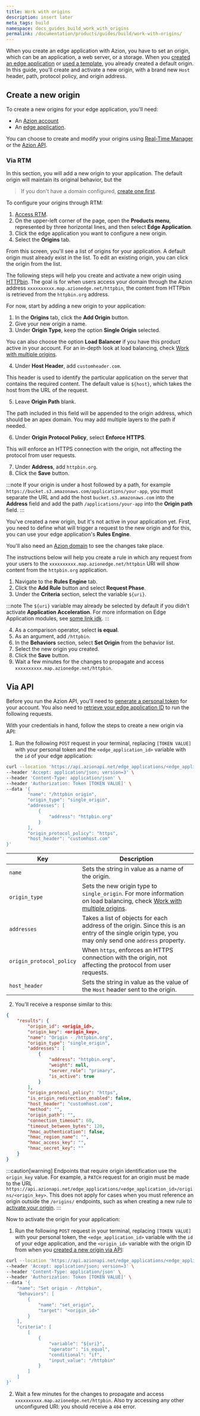```yaml
---
title: Work with origins
description: insert later
meta_tags: build
namespace: docs_guides_build_work_with_origins
permalink: /documentation/products/guides/build/work-with-origins/
---
```


When you create an edge application with Azion, you have to set an origin, which can be an application, a web server, or a storage. When you [created an edge application](link_build_with_edge_app) or [used a template](link_templates), you already created a default origin. In this guide, you'll create and activate a new origin, with a brand new `Host` header, path, protocol policy, and origin address.

## Create a new origin

To create a new origins for your edge application, you'll need:

- An [Azion account](link_accounts)
- An [edge application](link_build_with_edge_app).

You can choose to create and modify your origins using [Real-Time Manager](#via-rtm) or the [Azion API](#via-api).

### Via RTM

In this section, you will add a new origin to your application. The default origin will maintain its original behavior, but the

> If you don't have a domain configured, [create one first](link_config_domain).

To configure your origins through RTM:

1. [Access RTM](link_rtm).
2. On the upper-left corner of the page, open the **Products menu**, represented by three horizontal lines, and then select **Edge Application**.
3. Click the edge application you want to configure a new origin.
4. Select the **Origins** tab.

From this screen, you'll see a list of origins for your application. A default origin must already exist in the list. To edit an existing origin, you can click the origin from the list.

The following steps will help you create and activate a new origin using [HTTPbin](http://httpbin.org). The goal is for when users access your domain through the Azion address `xxxxxxxxxx.map.azionedge.net/httpbin`, the content from HTTPbin is retrieved from the `httpbin.org` address.

For now, start by adding a new origin to your application:

1. In the **Origins** tab, click the **Add Origin** button.
2. Give your new origin a name.
3. Under **Origin Type**, keep the option **Single Origin** selected.

  You can also choose the option **Load Balancer** if you have this product active in your account. For an in-depth look at load balancing, check [Work with multiple origins](link_lb_guide).

4. Under **Host Header**, add `customheader.com`.

  This header is used to identify the particular application on the server that contains the required content. The default value is `${host}`, which takes the host from the URL of the request.

5. Leave **Origin Path** blank.

  The path included in this field will be appended to the origin address, which should be an apex domain. You may add multiple layers to the path if needed.

6. Under **Origin Protocol Policy**, select **Enforce HTTPS**.

  This will enforce an HTTPS connection with the origin, not affecting the protocol from user requests.

7. Under **Address**, add `httpbin.org`.
8. Click the **Save** button.

:::note
If your origin is under a host followed by a path, for example `https://bucket.s3.amazonaws.com/applications/your-app`, you must separate the URL and add the host `bucket.s3.amazonaws.com` into the **Address** field and add the path `/applications/your-app` into the **Origin path** field.
:::

You've created a new origin, but it's not active in your application yet. First, you need to define what will trigger a request to the new origin and for this, you can use your edge application's **Rules Engine**.

You'll also need an [Azion domain](link_work_domains) to see the changes take place.

The instructions below will help you create a rule in which any request from your users to the `xxxxxxxxxx.map.azionedge.net/httpbin` URI will show content from the `httpbin.org` application.

1. Navigate to the **Rules Engine** tab.
2. Click the **Add Rule** button and select **Request Phase**.
3. Under the **Criteria** section, select the variable `${uri}`.

  :::note
  The `${uri}` variable may already be selected by default if you didn't activate **Application Acceleration**. For more information on Edge Application modules, see [some link idk](link_modules).
  :::

4. As a comparison operator, select **is equal**.
5. As an argument, add `/httpbin`.
6. In the **Behaviors** section, select **Set Origin** from the behavior list.
7. Select the new origin you created.
8. Click the **Save** button.
9. Wait a few minutes for the changes to propagate and access `xxxxxxxxxx.map.azionedge.net/httpbin`. 

## Via API

Before you run the Azion API, you'll need to [generate a personal token](link_personal_token) for your account. You also need to [retrieve your edge application ID](link_configure_edge_app) to run the following requests.

With your credentials in hand, follow the steps to create a new origin via API:

1. Run the following `POST` request in your terminal, replacing `[TOKEN VALUE]` with your personal token and the `<edge_application_id>` variable with the `id` of your edge application:

```bash
curl --location 'https://api.azionapi.net/edge_applications/<edge_application_id>/origins' \
--header 'Accept: application/json; version=3' \
--header 'Content-Type: application/json' \
--header 'Authorization: Token [TOKEN VALUE]' \
--data '{
        "name": "/httpbin origin",
        "origin_type": "single_origin",
        "addresses": [
            {
                "address": "httpbin.org"
            }
        ],
        "origin_protocol_policy": "https",
        "host_header": "customhost.com"
}'
```

  | Key | Description |
  | --- | --- |
  | `name` | Sets the string in value as a name of the origin. |
  | `origin_type` | Sets the new origin type to `single_origin`. For more information on load balancing, check [Work with multiple origins](link_lb_guide). |
  | `addresses` | Takes a list of objects for each address of the origin. Since this is an entry of the single origin type, you may only send one `address` property. |
  | `origin_protocol_policy` | When `https`, enforces an HTTPS connection with the origin, not affecting the protocol from user requests. |
  | `host_header` | Sets the string in value as the value of the `Host` header sent to the origin. |

2. You'll receive a response similar to this:

```json
{
    "results": {
        "origin_id": <origin_id>,
        "origin_key": <origin_key>,
        "name": "Origin - /httpbin.org",
        "origin_type": "single_origin",
        "addresses": [
            {
                "address": "httpbin.org",
                "weight": null,
                "server_role": "primary",
                "is_active": true
            }
        ],
        "origin_protocol_policy": "https",
        "is_origin_redirection_enabled": false,
        "host_header": "customhost.com",
        "method": "",
        "origin_path": "",
        "connection_timeout": 60,
        "timeout_between_bytes": 120,
        "hmac_authentication": false,
        "hmac_region_name": "",
        "hmac_access_key": "",
        "hmac_secret_key": ""
    }
}
```

:::caution[warning]
Endpoints that require origin identification use the `origin_key` value. For example, a `PATCH` request for an origin must be made to the URL `https://api.azionapi.net/edge_applications/<edge_application_id>/origins/<origin_key>`. This does not apply for cases when you must reference an origin outside the `/origins/` endpoints, such as when creating a new rule to [activate your origin](#via-api-2).
:::

Now to activate the origin for your application:

1. Run the following `POST` request in your terminal, replacing `[TOKEN VALUE]` with your personal token, the `<edge_application_id>` variable with the `id` of your edge application, and the `<origin_id>` variable with the origin ID from when you [created a new origin via API](#via-api):

```bash
curl --location 'https://api.azionapi.net/edge_applications/<edge_application_id>/rules_engine/request/rules' \
--header 'Accept: application/json; version=3' \
--header 'Content-Type: application/json' \
--header 'Authorization: Token [TOKEN VALUE]' \
--data '{
    "name": "Set origin - /httpbin",
    "behaviors": [
        {
            "name": "set_origin",
            "target": "<origin_id>"
        }
    ],
    "criteria": [
        [
            {
                "variable": "${uri}",
                "operator": "is_equal",
                "conditional": "if",
                "input_value": "/httpbin"
            }
        ]
    ]
}'
```

2. Wait a few minutes for the changes to propagate and access `xxxxxxxxxx.map.azionedge.net/httpbin`. Also try accessing any other unconfigured URI: you should receive a `404` error.
